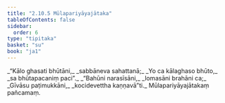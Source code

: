 ```yaml
---
title: "2.10.5 Mūlapariyāyajātaka"
tableOfContents: false
sidebar:
  order: 6
type: "tipitaka"
basket: "su"
book: "ja1"
---
```



<DynamicBreadcrumb />

<Division number="190" book="ja1" bookNo="22" page="331">

<Paragraph number="647" type="verses" book="ja1">
_“Kālo ghasati bhūtāni,_  
_sabbāneva sahattanā;_  
_Yo ca kālaghaso bhūto,_  
_sa bhūtapacaniṃ paci”._  

</Paragraph>

</Division>
<Division number="191" book="ja1" bookNo="22" page="331">

<Paragraph number="648" type="verses" book="ja1">
_“Bahūni narasīsāni,_  
_lomasāni brahāni ca;_  
_Gīvāsu paṭimukkāni,_  
_kocidevettha kaṇṇavā”ti._  


</Paragraph>
</Division>

<Paragraph number="649" type="center" book="ja1">
Mūlapariyāyajātakaṃ pañcamaṃ.
</Paragraph>